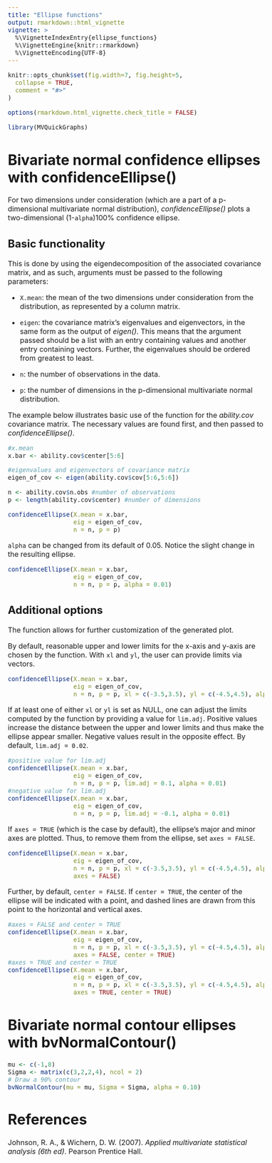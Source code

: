 ```yaml
---
title: "Ellipse functions"
output: rmarkdown::html_vignette
vignette: >
  %\VignetteIndexEntry{ellipse_functions}
  %\VignetteEngine{knitr::rmarkdown}
  %\VignetteEncoding{UTF-8}
---
```


<style type="text/css">
  body{
  font-size: 12pt;
}
</style>

```r
knitr::opts_chunk$set(fig.width=7, fig.height=5,
  collapse = TRUE,
  comment = "#>"
)

options(rmarkdown.html_vignette.check_title = FALSE)
```

```r
library(MVQuickGraphs)
```

# Bivariate normal confidence ellipses with confidenceEllipse()

For two dimensions under consideration (which are a part of a p-dimensional multivariate normal distribution), _confidenceEllipse()_ plots a two-dimensional (1-`alpha`)100% confidence ellipse.

## Basic functionality

This is done by using the eigendecomposition of the associated covariance matrix, and as such, arguments must be passed to the following parameters:

- `X.mean`: the mean of the two dimensions under consideration from the distribution, as represented by a column matrix.

- `eigen`: the covariance matrix's eigenvalues and eigenvectors, in the same form as the output of _eigen()_. This means that the argument passed should be a list with an entry containing values and another entry containing vectors. Further, the eigenvalues should be ordered from greatest to least.

- `n`: the number of observations in the data.

- `p`: the number of dimensions in the p-dimensional multivariate normal distribution.

The example below illustrates basic use of the function for the _ability.cov_ covariance matrix. The necessary values are found first, and then passed to _confidenceEllipse()_.

```r
#x.mean
x.bar <- ability.cov$center[5:6]

#eigenvalues and eigenvectors of covariance matrix
eigen_of_cov <- eigen(ability.cov$cov[5:6,5:6])

n <- ability.cov$n.obs #number of observations
p <- length(ability.cov$center) #number of dimensions

confidenceEllipse(X.mean = x.bar,
                  eig = eigen_of_cov,
                  n = n, p = p)
```

`alpha` can be changed from its default of 0.05. Notice the slight change in the resulting ellipse.

```r
confidenceEllipse(X.mean = x.bar,
                  eig = eigen_of_cov,
                  n = n, p = p, alpha = 0.01)
```

## Additional options

The function allows for further customization of the generated plot.

By default, reasonable upper and lower limits for the x-axis and y-axis are chosen by the function. With `xl` and `yl`, the user can provide limits via vectors.

```r
confidenceEllipse(X.mean = x.bar,
                  eig = eigen_of_cov,
                  n = n, p = p, xl = c(-3.5,3.5), yl = c(-4.5,4.5), alpha = 0.01)
```

If at least one of either `xl` or `yl` is set as NULL, one can adjust the limits computed by the function by providing a value for `lim.adj`. Positive values increase the distance between the upper and lower limits and thus make the ellipse appear smaller. Negative values result in the opposite effect. By default, `lim.adj = 0.02`.

```r
#positive value for lim.adj
confidenceEllipse(X.mean = x.bar,
                  eig = eigen_of_cov,
                  n = n, p = p, lim.adj = 0.1, alpha = 0.01)
#negative value for lim.adj
confidenceEllipse(X.mean = x.bar,
                  eig = eigen_of_cov,
                  n = n, p = p, lim.adj = -0.1, alpha = 0.01)
```

If `axes = TRUE` (which is the case by default), the ellipse's major and minor axes are plotted. Thus, to remove them from the ellipse, set `axes = FALSE`.

```r
confidenceEllipse(X.mean = x.bar,
                  eig = eigen_of_cov,
                  n = n, p = p, xl = c(-3.5,3.5), yl = c(-4.5,4.5), alpha = 0.01, 
                  axes = FALSE)
```

Further, by default, `center = FALSE`. If `center = TRUE`, the center of the ellipse will be indicated with a point, and dashed lines are drawn from this point to the horizontal and vertical axes.

```r
#axes = FALSE and center = TRUE
confidenceEllipse(X.mean = x.bar,
                  eig = eigen_of_cov,
                  n = n, p = p, xl = c(-3.5,3.5), yl = c(-4.5,4.5), alpha = 0.01, 
                  axes = FALSE, center = TRUE)
#axes = TRUE and center = TRUE
confidenceEllipse(X.mean = x.bar,
                  eig = eigen_of_cov,
                  n = n, p = p, xl = c(-3.5,3.5), yl = c(-4.5,4.5), alpha = 0.01, 
                  axes = TRUE, center = TRUE)
```

# Bivariate normal contour ellipses with bvNormalContour()

```r
mu <- c(-1,8)
Sigma <- matrix(c(3,2,2,4), ncol = 2)
# Draw a 90% contour
bvNormalContour(mu = mu, Sigma = Sigma, alpha = 0.10)
```

# References

Johnson, R. A., & Wichern, D. W. (2007). _Applied multivariate statistical analysis (6th ed)_. Pearson Prentice Hall.
